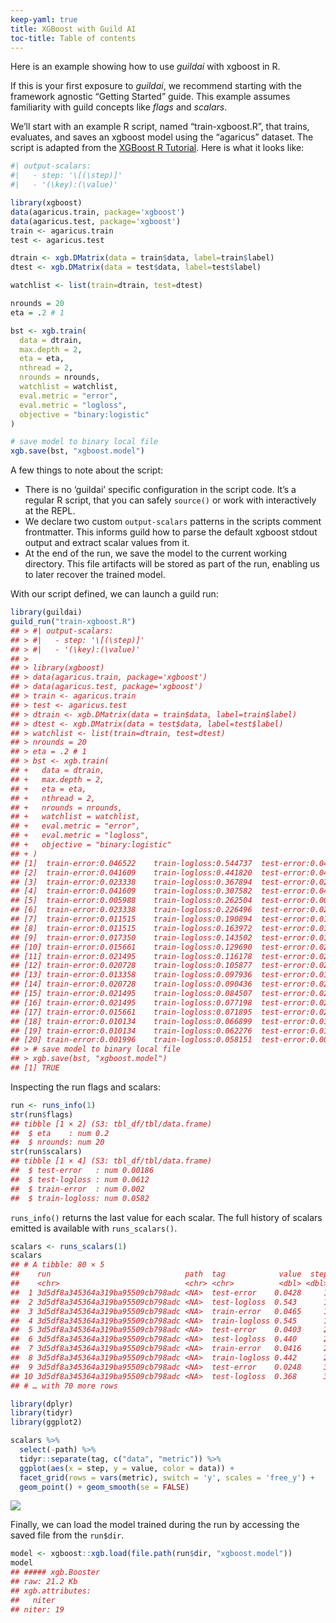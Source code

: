 ```yaml
---
keep-yaml: true
title: XGBoost with Guild AI
toc-title: Table of contents
---
```


Here is an example showing how to use *guildai* with xgboost in R.

If this is your first exposure to *guildai*, we recommend starting with
the framework agnostic "Getting Started" guide. This example assumes
familiarity with guild concepts like *flags* and *scalars*.

We'll start with an example R script, named "train-xgboost.R", that
trains, evaluates, and saves an xgboost model using the "agaricus"
dataset. The script is adapted from the [XGBoost R
Tutorial](https://xgboost.readthedocs.io/en/stable/R-package/xgboostPresentation.html).
Here is what it looks like:

::: {.cell file="train-xgboost.R"}
``` .r
#| output-scalars:
#|   - step: '\[(\step)]'
#|   - '(\key):(\value)'

library(xgboost)
data(agaricus.train, package='xgboost')
data(agaricus.test, package='xgboost')
train <- agaricus.train
test <- agaricus.test

dtrain <- xgb.DMatrix(data = train$data, label=train$label)
dtest <- xgb.DMatrix(data = test$data, label=test$label)

watchlist <- list(train=dtrain, test=dtest)

nrounds = 20
eta = .2 # 1

bst <- xgb.train(
  data = dtrain,
  max.depth = 2,
  eta = eta,
  nthread = 2,
  nrounds = nrounds,
  watchlist = watchlist,
  eval.metric = "error",
  eval.metric = "logloss",
  objective = "binary:logistic"
)

# save model to binary local file
xgb.save(bst, "xgboost.model")
```
:::

A few things to note about the script:

-   There is no 'guildai' specific configuration in the script code.
    It's a regular R script, that you can safely `source()` or work with
    interactively at the REPL.
-   We declare two custom `output-scalars` patterns in the scripts
    comment frontmatter. This informs guild how to parse the default
    xgboost stdout output and extract scalar values from it.
-   At the end of the run, we save the model to the current working
    directory. This file artifacts will be stored as part of the run,
    enabling us to later recover the trained model.

With our script defined, we can launch a guild run:

::: cell
``` .r
library(guildai)
guild_run("train-xgboost.R")
## > #| output-scalars:
## > #|   - step: '\[(\step)]'
## > #|   - '(\key):(\value)'
## > 
## > library(xgboost)
## > data(agaricus.train, package='xgboost')
## > data(agaricus.test, package='xgboost')
## > train <- agaricus.train
## > test <- agaricus.test
## > dtrain <- xgb.DMatrix(data = train$data, label=train$label)
## > dtest <- xgb.DMatrix(data = test$data, label=test$label)
## > watchlist <- list(train=dtrain, test=dtest)
## > nrounds = 20
## > eta = .2 # 1
## > bst <- xgb.train(
## +   data = dtrain,
## +   max.depth = 2,
## +   eta = eta,
## +   nthread = 2,
## +   nrounds = nrounds,
## +   watchlist = watchlist,
## +   eval.metric = "error",
## +   eval.metric = "logloss",
## +   objective = "binary:logistic"
## + )
## [1]  train-error:0.046522    train-logloss:0.544737  test-error:0.042831 test-logloss:0.543282 
## [2]  train-error:0.041609    train-logloss:0.441820  test-error:0.040348 test-logloss:0.440453 
## [3]  train-error:0.023338    train-logloss:0.367894  test-error:0.024829 test-logloss:0.367593 
## [4]  train-error:0.041609    train-logloss:0.307582  test-error:0.040348 test-logloss:0.305584 
## [5]  train-error:0.005988    train-logloss:0.262504  test-error:0.005587 test-logloss:0.260576 
## [6]  train-error:0.023338    train-logloss:0.226496  test-error:0.024829 test-logloss:0.225653 
## [7]  train-error:0.011515    train-logloss:0.190894  test-error:0.013035 test-logloss:0.191412 
## [8]  train-error:0.011515    train-logloss:0.163972  test-error:0.013035 test-logloss:0.165692 
## [9]  train-error:0.017350    train-logloss:0.143502  test-error:0.019243 test-logloss:0.146280 
## [10] train-error:0.015661    train-logloss:0.129690  test-error:0.021105 test-logloss:0.132982 
## [11] train-error:0.021495    train-logloss:0.116178  test-error:0.027312 test-logloss:0.120329 
## [12] train-error:0.020728    train-logloss:0.105877  test-error:0.025450 test-logloss:0.110788 
## [13] train-error:0.013358    train-logloss:0.097936  test-error:0.015518 test-logloss:0.102105 
## [14] train-error:0.020728    train-logloss:0.090436  test-error:0.025450 test-logloss:0.095189 
## [15] train-error:0.021495    train-logloss:0.084507  test-error:0.027312 test-logloss:0.089555 
## [16] train-error:0.021495    train-logloss:0.077198  test-error:0.027312 test-logloss:0.081516 
## [17] train-error:0.015661    train-logloss:0.071895  test-error:0.021105 test-logloss:0.076497 
## [18] train-error:0.010134    train-logloss:0.066899  test-error:0.013656 test-logloss:0.071019 
## [19] train-error:0.010134    train-logloss:0.062276  test-error:0.013656 test-logloss:0.065473 
## [20] train-error:0.001996    train-logloss:0.058151  test-error:0.001862 test-logloss:0.061222 
## > # save model to binary local file
## > xgb.save(bst, "xgboost.model")
## [1] TRUE
```
:::

Inspecting the run flags and scalars:

::: {.cell paged.print="false"}
``` .r
run <- runs_info(1)
str(run$flags)
## tibble [1 × 2] (S3: tbl_df/tbl/data.frame)
##  $ eta    : num 0.2
##  $ nrounds: num 20
str(run$scalars)
## tibble [1 × 4] (S3: tbl_df/tbl/data.frame)
##  $ test-error   : num 0.00186
##  $ test-logloss : num 0.0612
##  $ train-error  : num 0.002
##  $ train-logloss: num 0.0582
```
:::

`runs_info()` returns the last value for each scalar. The full history
of scalars emitted is available with `runs_scalars()`.

::: {.cell paged.print="false"}
``` .r
scalars <- runs_scalars(1)
scalars
## # A tibble: 80 × 5
##    run                              path  tag            value  step
##    <chr>                            <chr> <chr>          <dbl> <dbl>
##  1 3d5df8a345364a319ba95509cb798adc <NA>  test-error    0.0428     1
##  2 3d5df8a345364a319ba95509cb798adc <NA>  test-logloss  0.543      1
##  3 3d5df8a345364a319ba95509cb798adc <NA>  train-error   0.0465     1
##  4 3d5df8a345364a319ba95509cb798adc <NA>  train-logloss 0.545      1
##  5 3d5df8a345364a319ba95509cb798adc <NA>  test-error    0.0403     2
##  6 3d5df8a345364a319ba95509cb798adc <NA>  test-logloss  0.440      2
##  7 3d5df8a345364a319ba95509cb798adc <NA>  train-error   0.0416     2
##  8 3d5df8a345364a319ba95509cb798adc <NA>  train-logloss 0.442      2
##  9 3d5df8a345364a319ba95509cb798adc <NA>  test-error    0.0248     3
## 10 3d5df8a345364a319ba95509cb798adc <NA>  test-logloss  0.368      3
## # … with 70 more rows
```
:::

::: cell
``` .r
library(dplyr)
library(tidyr)
library(ggplot2)

scalars %>%
  select(-path) %>%
  tidyr::separate(tag, c("data", "metric")) %>%
  ggplot(aes(x = step, y = value, color = data)) +
  facet_grid(rows = vars(metric), switch = 'y', scales = 'free_y') +
  geom_point() + geom_smooth(se = FALSE)
```

::: cell-output-display
![](xgboost_files/figure-markdown/unnamed-chunk-6-1.png)
:::
:::

Finally, we can load the model trained during the run by accessing the
saved file from the `run$dir`.

::: cell
``` .r
model <- xgboost::xgb.load(file.path(run$dir, "xgboost.model"))
model
## ##### xgb.Booster
## raw: 21.2 Kb 
## xgb.attributes:
##   niter
## niter: 19
```
:::
